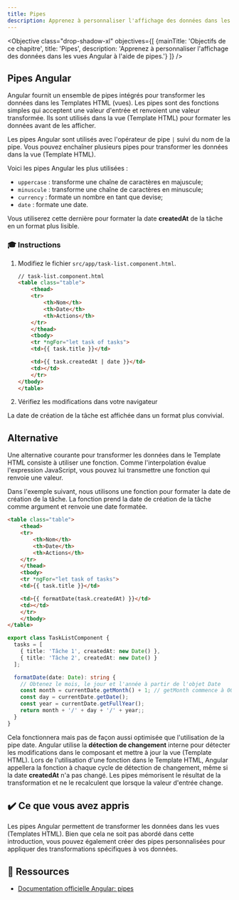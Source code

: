```yaml
---
title: Pipes
description: Apprenez à personnaliser l'affichage des données dans les vues Angular à l'aide de pipes.
---
```



<Objective class="drop-shadow-xl" objectives={[
    {mainTitle: 'Objectifs de ce chapitre', title: 'Pipes', description: 'Apprenez à personnaliser l\'affichage des données dans les vues Angular à l\'aide de pipes.'}
]} />


## Pipes Angular

Angular fournit un ensemble de pipes intégrés pour transformer les données dans les Templates HTML (vues).
Les pipes sont des fonctions simples qui acceptent une valeur d'entrée et renvoient une valeur transformée.
Ils sont utilisés dans la vue (Template HTML) pour formater les données avant de les afficher.

Les pipes Angular sont utilisés avec l'opérateur de pipe `|` suivi du nom de la pipe.
Vous pouvez enchaîner plusieurs pipes pour transformer les données dans la vue (Template HTML).

Voici les pipes Angular les plus utilisées :

- `uppercase` : transforme une chaîne de caractères en majuscule;
- `minuscule` : transforme une chaîne de caractères en minuscule;
- `currency` : formate un nombre en tant que devise;
- `date` : formate une date.

Vous utiliserez cette dernière pour formater la date **createdAt** de la tâche en un format plus lisible.

### 🎓 Instructions

<Steps>

1. Modifiez le fichier `src/app/task-list.component.html`.

    ```html ins={"utilisez la pipe de date": 13-14} ins="| date: 'shortdate'"
    // task-list.component.html
    <table class="table">
        <thead>
        <tr>
            <th>Nom</th>
            <th>Date</th>
            <th>Actions</th>
        </tr>
        </thead>
        <tbody>
        <tr *ngFor="let task of tasks">
        <td>{{ task.title }}</td>

        <td>{{ task.createdAt | date }}</td>
        <td></td>
        </tr>
    </tbody>
    </table>
    ```

2. Vérifiez les modifications dans votre navigateur 

</Steps>

La date de création de la tâche est affichée dans un format plus convivial.

## Alternative

Une alternative courante pour transformer les données dans le Template HTML consiste à utiliser une fonction.
Comme l'interpolation évalue l'expression JavaScript, vous pouvez lui transmettre une fonction qui renvoie une valeur.

Dans l'exemple suivant, nous utilisons une fonction pour formater la date de création de la tâche. La fonction prend la date de création de la tâche comme argument et renvoie une date formatée.

```html ins="formatDate(task.createdAt)"
<table class="table">
    <thead>
    <tr>
        <th>Nom</th>
        <th>Date</th>
        <th>Actions</th>
    </tr>
    </thead>
    <tbody>
    <tr *ngFor="let task of tasks">
    <td>{{ task.title }}</td>

    <td>{{ formatDate(task.createdAt) }}</td>
    <td></td>
    </tr>
    </tbody>
</table>
```

```typescript ins={"passe la date et renvoie une date formatée": 6-13}
export class TaskListComponent {
  tasks = [
    { title: 'Tâche 1', createdAt: new Date() },
    { title: 'Tâche 2', createdAt: new Date() }
  ];

  formatDate(date: Date): string {
    // Obtenez le mois, le jour et l'année à partir de l'objet Date
    const month = currentDate.getMonth() + 1; // getMonth commence à 00 pour janvier, nous ajoutons donc 1
    const day = currentDate.getDate();
    const year = currentDate.getFullYear();
    return month + '/' + day + '/' + year;;
  }
}
```

Cela fonctionnera mais pas de façon aussi optimisée que l'utilisation de la pipe date.
Angular utilise la **détection de changement** interne pour détecter les modifications dans le composant et mettre à jour la vue (Template HTML).
Lors de l'utilisation d'une fonction dans le Template HTML, Angular appellera la fonction à chaque cycle de détection de changement, même si la date **createdAt** n'a pas changé.
Les pipes mémorisent le résultat de la transformation et ne le recalculent que lorsque la valeur d'entrée change.

## ✔️ Ce que vous avez appris

Les pipes Angular permettent de transformer les données dans les vues (Templates HTML).
Bien que cela ne soit pas abordé dans cette introduction, vous pouvez également créer des pipes personnalisées pour appliquer des transformations spécifiques à vos données.

## 🔗 Ressources

- <a href="https://angular.dev/guide/pipes" target="_blank">Documentation officielle Angular: pipes</a>
